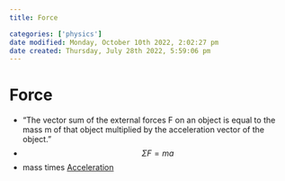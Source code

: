 ```yaml
---
title: Force

categories: ['physics']
date modified: Monday, October 10th 2022, 2:02:27 pm
date created: Thursday, July 28th 2022, 5:59:06 pm
---
```


# Force
- "The vector sum of the external forces F on an object is equal to the mass m of that object multiplied by the acceleration vector of the object."
- $$\Sigma F = ma$$
- mass times [Acceleration](Acceleration.qmd)



